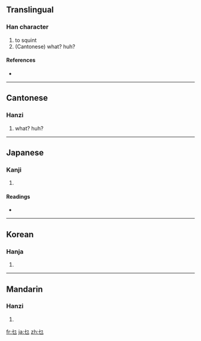 ==Translingual==

===Han character===
{{Han char|rn=5|rad=乙|as=01|sn=2|four=4771<sub>2</sub>|canj=心弓 (PN), 心尸 (PS), X心弓 (XPN)}}

# to squint
# (Cantonese) what? huh?

====References====
* {{Han ref|kx=0083.180|dkj=00166|dj=0168.010|hdz=10049.090|uh=4E5C|ud=20060|bh=C941|bd=51521}}

----

==Cantonese==

===Hanzi===
{{yue-hanzi|jyut=|y=mat1, me2 nip2}}

# what? huh?

----

==Japanese==

===Kanji===
{{ja-kanji|grade=|rs=乙01}}

# {{defn|Japanese}}

====Readings====
* {{ja-readings|on=[[ば]] (ba), [[め]] (me)|kun=[[やぶにらみ]] (yabunirami)}}

----

==Korean==

===Hanja===
{{ko-hanja|hangeul=먀|rv=mya|mr=mya}}

# {{defn|Korean}}

----

==Mandarin==

===Hanzi===
{{cmn-hanzi|pin=[[miē]] ([[mie1]])|wg=mieh<sup>1</sup>}}

# {{defn|Mandarin}}

[[fr:乜]]
[[ja:乜]]
[[zh:乜]]